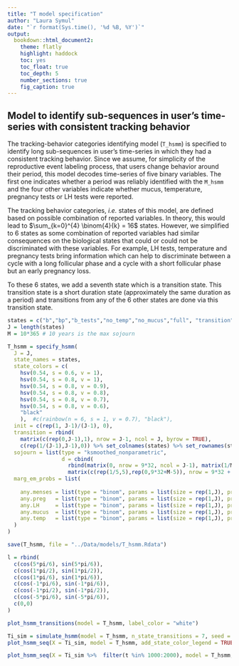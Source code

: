 ```yaml
---
title: "T model specification"
author: "Laura Symul"
date: "`r format(Sys.time(), '%d %B, %Y')`"
output: 
  bookdown::html_document2: 
    theme: flatly
    highlight: haddock
    toc: yes
    toc_float: true
    toc_depth: 5
    number_sections: true
    fig_caption: true
---
```



## Model to identify sub-sequences in user's time-series with consistent tracking behavior

The tracking-behavior categories identifying model (`T_hsmm`) is specified to identify long sub-sequences in user's time-series in which they had a consistent tracking behavior. Since we assume, for simplicity of the reproductive event labeling process, that users change behavior around their period, this model decodes time-series of five binary variables. The first one indicates whether a period was reliably identified with the `M_hsmm` and the four other variables indicate whether mucus, temperature, pregnancy tests or LH tests were reported.

The tracking behavior categories, _i.e._ states of this model, are defined based on possible combination of reported variables. In theory, this would lead to $\sum_{k=0}^{4} \binom{4}{k} = 16$ states. However, we simplified to 6 states as some combination of reported variables had similar consequences on the biological states that could or could not be discriminated with these variables. For example, LH tests, temperature and pregnancy tests bring information which can help to discriminate between a cycle with a long follicular phase and a cycle with a short follicular phase but an early pregnancy loss. 

To these 6 states, we add a seventh state which is a transition state. This transition state is a short duration state (approximately the same duration as a period) and transitions from any of the 6 other states are done via this transition state.

```r

states = c("b","bp","b_tests","no_temp","no_mucus","full", "transition")
J = length(states)
M = 10*365 # 10 years is the max sojourn

T_hsmm = specify_hsmm(
  J = J,
  state_names = states,
  state_colors = c(
    hsv(0.54, s = 0.6, v = 1),
    hsv(0.54, s = 0.8, v = 1),
    hsv(0.54, s = 0.8, v = 0.9),
    hsv(0.54, s = 0.8, v = 0.8),
    hsv(0.54, s = 0.8, v = 0.7),
    hsv(0.54, s = 0.8, v = 0.6),
    "black"
    ),  #c(rainbow(n = 6, s = 1, v = 0.7), "black"),
  init = c(rep(1, J-1)/(J-1), 0),
  transition = rbind(
    matrix(c(rep(0,J-1),1), nrow = J-1, ncol = J, byrow = TRUE), 
    c(rep(1/(J-1),J-1),0)) %>% set_colnames(states) %>% set_rownames(states),
  sojourn = list(type = "ksmoothed_nonparametric", 
                 d = cbind(
                   rbind(matrix(0, nrow = 9*32, ncol = J-1), matrix(1/M, nrow = M, ncol = J-1)),
                   matrix(c(rep(1/5,5),rep(0,9*32+M-5)), nrow = 9*32 + M, ncol = 1))),
  marg_em_probs = list(
                                                                              #b      bp      b_test  no_temp no_mucus full   transition 
    any.menses = list(type = "binom", params = list(size = rep(1,J), prob = c(1/5,    1/5,    1/5,    1/5,    1/5,     1/5,     1    ))),
    any.preg   = list(type = "binom", params = list(size = rep(1,J), prob = c(0,      1/100,  1/100,  1/100,  1/100,   1/100,   1/100))),
    any.LH     = list(type = "binom", params = list(size = rep(1,J), prob = c(0,      1/1000, 1/60,   1/100,  1/100,   1/100,   1/100))),
    any.mucus  = list(type = "binom", params = list(size = rep(1,J), prob = c(0,      1/1000, 1/1000, 1/100,  1/1000,  1/10,    1/50 ))),
    any.temp   = list(type = "binom", params = list(size = rep(1,J), prob = c(0,      1/2000, 1/2000, 1/2000, 1/100,   2/10,    1/20 )))
  )
)

save(T_hsmm, file = "../Data/models/T_hsmm.Rdata")

```

```r

l = rbind(
  c(cos(5*pi/6), sin(5*pi/6)),
  c(cos(1*pi/2), sin(1*pi/2)),
  c(cos(1*pi/6), sin(1*pi/6)),
  c(cos(-1*pi/6), sin(-1*pi/6)),
  c(cos(-1*pi/2), sin(-1*pi/2)),
  c(cos(-5*pi/6), sin(-5*pi/6)),
  c(0,0)
)

```



```r

plot_hsmm_transitions(model = T_hsmm, label_color = "white")

```



```r

Ti_sim = simulate_hsmm(model = T_hsmm, n_state_transitions = 7, seed = 2)
plot_hsmm_seq(X = Ti_sim, model = T_hsmm, add_state_color_legend = TRUE)

```


```r

plot_hsmm_seq(X = Ti_sim %>%  filter(t %in% 1000:2000), model = T_hsmm, add_state_color_legend = TRUE)

```

